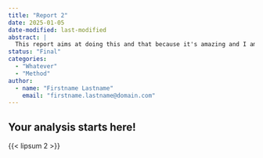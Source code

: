 ```yaml
---
title: "Report 2"
date: 2025-01-05
date-modified: last-modified
abstract: |
  This report aims at doing this and that because it's amazing and I am awesome ...
status: "Final"
categories:
  - "Whatever"
  - "Method"
author:
  - name: "Firstname Lastname"
    email: "firstname.lastname@domain.com"
---
```


## Your analysis starts here!

{{< lipsum 2 >}}
